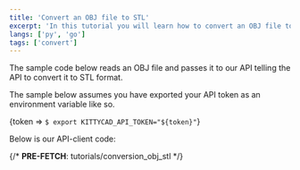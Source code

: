 ```yaml
---
title: 'Convert an OBJ file to STL'
excerpt: 'In this tutorial you will learn how to convert an OBJ file to STL with our Python or Go API clients.'
langs: ['py', 'go']
tags: ['convert']
---
```


The sample code below reads an OBJ file and passes it to our API telling the API
to convert it to STL format.

The sample below assumes you have exported your API token as an environment
variable like so.

<Token>{token => `$ export KITTYCAD_API_TOKEN="${token}"`}</Token>

Below is our API-client code:

{/* __PRE-FETCH__: tutorials/conversion_obj_stl */}

<InlineLitterbox
    path="tutorials/conversion_obj_stl"
    initialExpand
/>
